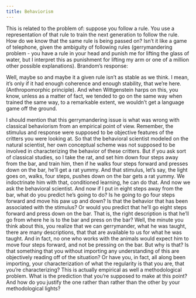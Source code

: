 ```yaml
---
title: Behaviorism
---
```




This is related to the problem of: suppose you follow a rule. You use a
representation of that rule to train the next generation to follow the rule.
How do we know that the same rule is being passed on? Isn't it like a game of
telephone, given the ambiguity of following rules (gerrymandering problem - you
have a rule in your head and punish me for lifting the glass of water, but I
interpret this as punishment for lifting my arm or one of a million other
possible explanations). Brandom's response:

Well, maybe so and maybe it a given rule isn't as stable as we think. I mean,
it's only if it had enough coherence and enough stability, that we're here.
(Anthropomorphic principle). And when Wittgenstein harps on this, you know, unless
as a matter of fact, we tended to go on the same way when trained the same way,
to a remarkable extent, we wouldn't get a language game off the ground.

I should mention that this gerrymandering issue is what was wrong with classical behaviorism from an empirical point of
view. \footnote{What was wrong with
classical behaviorism, from a \emph{conceptual} point of view, is we can see it with
the wisdom of hindsight is just a larval stage on the way to functionalism. As
all of the considerations that lead people to think have direct stimulus
response connections, are satisfied still, if you allow intervening states. It's still an empirical undertaking, and so on. But there's a
lot more formal power, you can get Turing machines, if you can get functional
states, so you can get a lot farther. That's why
nobody should be a classical behaviorist anymore: be a functionalist, you get
all the advantages, and a lot more expressive power.} Remember, the stimulus and response were supposed to be
objective features of the critters you were looking at. So that the behavioral
scientist modeled on the natural scientist, her own conceptual scheme was not
supposed to be involved in characterizing the behavior of these critters. But
if you ask sort of classical studies, so I take the rat, and set him down four
steps away from the bar, and train him, then if he walks four steps forward and
presses down on the bar, he'll get a rat yummy. And that stimulus, let's say,
the light goes on, walks, four steps, pushes down on the bar gets a rat yummy.
We indoctrinate him with that, conditioned learning, he can do that. And now
we ask the behavioral scientist. And now if I put in eight steps away from
the bar, what do you predict he's going to do? Is he going to go four steps
forward and move his paw up and down? Is that the behavior that has been
associated with the stimulus? Or would you predict that he'll go eight steps
forward and press down on the bar. That is, the right description is that he'll
go from where he is to the bar and press on the bar? Well, the minute you think
about this, you realize that we can gerrymander, what he was taught,
there are many descriptions, that that are available to us for what he was
taught. And in fact, no one who works with the animals would expect him to
move four steps forward, and not be pressing on the bar. But why
is that? Is that something that you without importing any understanding of
this are objectively reading off of the situation? Or have you, in fact, all
along been importing, your characterization of what the regularity
is that you are, that you're characterizing? This is actually empirical as well a methodological
problem. What is the prediction that you're supposed to make at this point?
And how do you justify the one rather than rather than the other by your
methodological lights?
